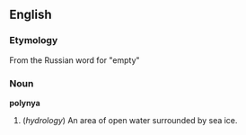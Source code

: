 ==English==

===Etymology===
From the Russian word for "empty"

===Noun===
'''polynya'''
#(''hydrology'') An area of open water surrounded by sea ice.